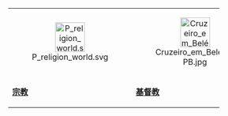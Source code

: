 {| style="margin:1em auto 0em auto; text-align:center; width:100%;"
|-
|width="17%"| <div align=center>[[Image:P_religion_world.svg|60px]]</div>
|width="17%"| <div align=center>[[Image:Cruzeiro_em_Belém-PB.jpg|60px]]</div>
|width="17%"| <div align=center> [[Image:Bible.malmesbury.arp.jpg|60px]]</div>
|width="17%"| <div align=center> [[Image:Blessing_message.svg|60px]]</div>
|width="17%"| <div align=center> [[Image:St._Thomas_Cross.jpg|60px]]</div>
</div>
|-
| '''[[Portal:宗教|宗教]]'''
| '''[[Portal:基督教|基督教]]'''
| '''[[Portal:圣经|圣经]]'''
| '''[[Portal:中国基督教|中国基督教]]'''
| '''[[Portal:印度基督教|印度基督教]]'''
|}